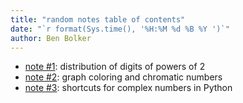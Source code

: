 ```yaml
---
title: "random notes table of contents"
date: "`r format(Sys.time(), '%H:%M %d %B %Y ')`"
author: Ben Bolker
---
```


* [note #1](r1_digits.html): distribution of digits of powers of 2
* [note #2](r2_graph_chrom.html): graph coloring and chromatic numbers
* [note #3](r3_sqrtminusone.html): shortcuts for complex numbers in Python

